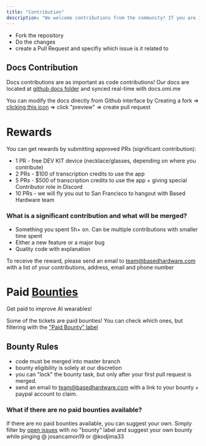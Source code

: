 ```yaml
---
title: "Contribution"
description: "We welcome contributions from the community! If you are interested in improving Omi, check out our  (Some of the tasks have paid bounties) To contribute:"
---
```


* Fork the repository
* Do the changes
* create a Pull Request and specifiy which issue is it related to

## Docs Contribution[​](#docs-contribution "Direct link to Docs Contribution")

Docs contributions are as important as code contributions! Our docs are located at [github docs folder](https://github.com/BasedHardware/Omi/tree/main/docs) and synced real-time with docs.omi.me

You can modify the docs directly from Github interface by Creating a fork => [clicking this icon](https://share.cleanshot.com/dkBSffGr) => click "preview" => create pull request

# Rewards

You can get rewards by submitting approved PRs (significant contribution):

* 1 PR - free DEV KIT device (necklace/glasses, depending on where you contribute)
* 2 PRs - $100 of transcription credits to use the app
* 5 PRs - $500 of transcription credits to use the app + giving special Contributor role in Discord
* 10 PRs - we will fly you out to San Francisco to hangout with Based Hardware team

### What is a significant contribution and what will be merged?[​](#what-is-a-significant-contribution-and-what-will-be-merged "Direct link to What is a significant contribution and what will be merged?")

* Something you spent 5h+ on. Can be multiple contributions with smaller time spent
* Either a new feature or a major bug
* Quality code with explanation

To receive the reward, please send an email to [team@basedhardware.com](mailto:team@basedhardware.com) with a list of your contributions, address, email and phone number

# Paid [Bounties](https://github.com/BasedHardware/Omi/issues?q=is:open+is:issue+label:%22Paid+Bounty+%F0%9F%92%B0%22)

Get paid to improve AI wearables!

Some of the tickets are paid bounties! You can check which ones, but filtering with the ["Paid Bounty" label](https://github.com/BasedHardware/Omi/issues?q=is:open+is:issue+label:%22Paid+Bounty+%F0%9F%92%B0%22)

## Bounty Rules[​](#bounty-rules "Direct link to Bounty Rules")

* code must be merged into master branch
* bounty eligibility is solely at our discretion
* you can "lock" the bounty task, but only after your first pull request is merged.
* send an email to [team@basedhardware.com](mailto:team@basedhardware.com) with a link to your bounty + paypal account to claim.

### What if there are no paid bounties available?[​](#what-if-there-are-no-paid-bounties-available "Direct link to What if there are no paid bounties available?")

If there are no paid bounties available, you can suggest your own. Simply filter by [open issues](https://github.com/BasedHardware/Omi/issues?q=is:open+is:issue+) with no "bounty" label and suggest your own bounty while pinging @ josancamon19 or @kodjima33
